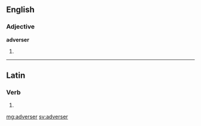==English==

===Adjective===
'''adverser'''

# {{comparative of|adverse}}

----

==Latin==

===Verb===
{{la-verb-form|adverser}}

# {{conjugation of|adversor|adversor|1|s|pres|act|sub|lang=la}}

[[mg:adverser]]
[[sv:adverser]]